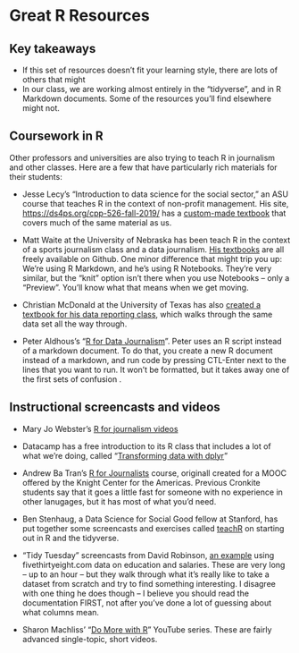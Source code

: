 # Great R Resources { #appendix-resources }

## Key takeaways

* If this set of resources doesn't fit your learning style, there are lots of others that might
* In our class, we are working almost entirely in the "tidyverse", and in R Markdown documents. Some of the resources you'll find elsewhere might not.


<!-- Add link to the drag queen coding class. See if there are other good first-day programming aides I should add.-->

## Coursework in R 

Other professors and universities are also trying to teach R in journalism and other classes. Here are a few that have particularly rich materials for their students: 

* Jesse Lecy's "Introduction to data science for the social sector,"  an ASU course that teaches R in the context of non-profit management. His site, <https://ds4ps.org/cpp-526-fall-2019/> has a [custom-made textbook](https://ds4ps.org/cpp-526-fall-2019/textbook/) that covers much of the same material as us. 

* Matt Waite at the University of Nebraska has been teach R in the context of a sports journalism class and a data journalism. [His textbooks](http://mattwaite.github.io) are all freely available on Github. One minor difference that might trip you up: We're using R Markdown, and he's using R Notebooks. They're very similar, but the "knit" option isn't there when you use Notebooks -- only a "Preview". You'll know what that means when we get moving.

* Christian McDonald at the University of Texas has also [created a textbook for his data reporting class](https://utdata.github.io/rwd-r-reporting-with-data/), which walks through the same data set all the way through. 

* Peter Aldhous's "[R for Data Journalism](https://paldhous.github.io/wcsj/2017/)". Peter uses an R script instead of a markdown document. To do that, you create a new R document instead of a markdown, and run code by pressing CTL-Enter next to the lines that you want to run. It won't be formatted, but it takes away one of the first sets of confusion . 



## Instructional screencasts and videos

* Mary Jo Webster's [R for journalism videos](https://sites.google.com/view/mj-basic-data-academy/r-basics/r-how-to-videos?authuser=0)


* Datacamp has a free introduction to its R class that includes a lot of what we're doing, called "[Transforming data with dplyr](https://www.datacamp.com/courses/data-manipulation-with-dplyr-in-r)"

* Andrew Ba Tran's [R for Journalists](http://learn.r-journalism.com/en/) course, originall created for a MOOC offered by the  Knight Center for the Americas. Previous Cronkite students say that it goes a little fast for someone with no experience in other lanugages, but it has most of what you'd need.

* Ben Stenhaug, a Data Science for Social Good fellow at Stanford, has put together some screencasts and exercises called [teachR](https://teachingr.com/) on starting out in R and the tidyverse.

* "Tidy Tuesday" screencasts from David Robinson, [an example]((https://www.youtube.com/channel/UCeiiqmVK07qhY-wvg3IZiZQ)) using fivethirtyeight.com data on education and salaries. These are very long -- up to an hour -- but they walk through what it's really like to take a dataset from scratch and try to find something interesting. I disagree with one thing he does though -- I believe you should read the documentation FIRST, not after you've done a lot of guessing about what columns mean.

* Sharon Machliss' "[Do More with R](https://www.youtube.com/playlist?list=PL7D2RMSmRO9JOvPC1gbA8Mc3azvSfm8Vv)" YouTube series. These are fairly advanced single-topic, short videos.


